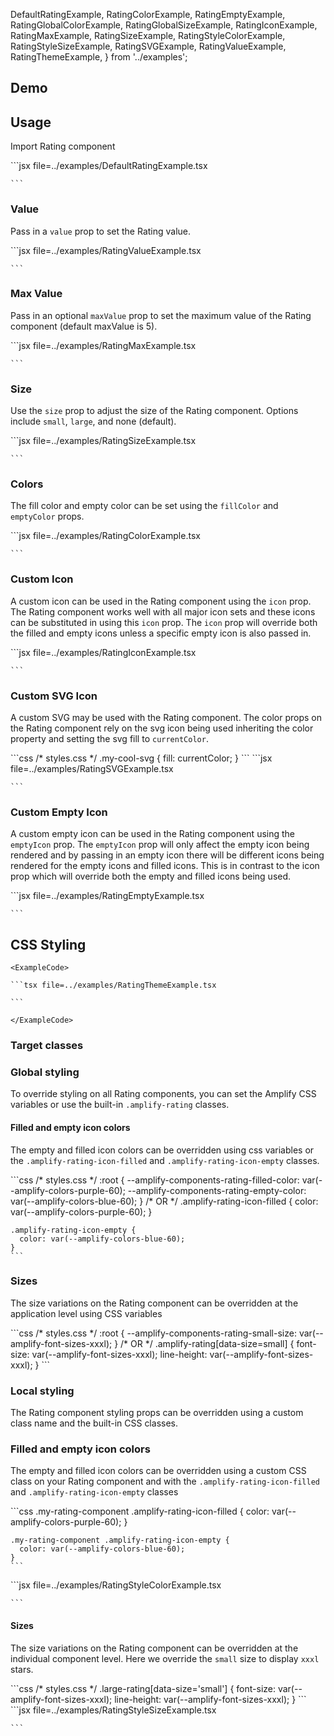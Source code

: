 
  DefaultRatingExample,
  RatingColorExample,
  RatingEmptyExample,
  RatingGlobalColorExample,
  RatingGlobalSizeExample,
  RatingIconExample,
  RatingMaxExample,
  RatingSizeExample,
  RatingStyleColorExample,
  RatingStyleSizeExample,
  RatingSVGExample,
  RatingValueExample,
  RatingThemeExample,
} from '../examples';

## Demo

<RatingDemo />

## Usage

Import Rating component

<Example>
  <DefaultRatingExample />
  <ExampleCode>
    ```jsx file=../examples/DefaultRatingExample.tsx

    ```

  </ExampleCode>
</Example>

### Value

Pass in a `value` prop to set the Rating value.

<Example>
  <RatingValueExample />
  <ExampleCode>
    ```jsx file=../examples/RatingValueExample.tsx

    ```

  </ExampleCode>
</Example>

### Max Value

Pass in an optional `maxValue` prop to set the maximum value of the Rating component (default maxValue is 5).

<Example>
  <RatingMaxExample />
  <ExampleCode>
    ```jsx file=../examples/RatingMaxExample.tsx

    ```

  </ExampleCode>
</Example>

### Size

Use the `size` prop to adjust the size of the Rating component. Options include `small`, `large`, and none (default).

<Example>
  <RatingSizeExample />
  <ExampleCode>
    ```jsx file=../examples/RatingSizeExample.tsx

    ```

  </ExampleCode>
</Example>

### Colors

The fill color and empty color can be set using the `fillColor` and `emptyColor` props.

<Example>
  <RatingColorExample />
  <ExampleCode>
    ```jsx file=../examples/RatingColorExample.tsx

    ```

  </ExampleCode>
</Example>

### Custom Icon

A custom icon can be used in the Rating component using the `icon` prop. The Rating component works well with all major icon sets and these icons can be substituted in using this `icon` prop. The `icon` prop will override both the filled and empty icons unless a specific empty icon is also passed in.

<Example>
  <RatingIconExample />
  <ExampleCode>
    ```jsx file=../examples/RatingIconExample.tsx

    ```

  </ExampleCode>
</Example>

### Custom SVG Icon

A custom SVG may be used with the Rating component. The color props on the Rating component rely on the svg icon being used inheriting the color property and setting the svg fill to `currentColor`.

<Example>
  <RatingSVGExample />
  <ExampleCode>
    ```css
    /* styles.css */
    .my-cool-svg {
      fill: currentColor;
    }
    ```
    </ExampleCode>
    <ExampleCode>
    ```jsx file=../examples/RatingSVGExample.tsx

    ```

  </ExampleCode>
</Example>

### Custom Empty Icon

A custom empty icon can be used in the Rating component using the `emptyIcon` prop. The `emptyIcon` prop will only affect the empty icon being rendered and by passing in an empty icon there will be different icons being rendered for the empty icons and filled icons. This is in contrast to the icon prop which will override both the empty and filled icons being used.

<Example>
  <RatingEmptyExample />
  <ExampleCode>
    ```jsx file=../examples/RatingEmptyExample.tsx

    ```

  </ExampleCode>
</Example>

## CSS Styling

<ThemeExample component="Rating">
  <Example>
    <RatingThemeExample />
    
    <ExampleCode>

    ```tsx file=../examples/RatingThemeExample.tsx

    ```

    </ExampleCode>
  </Example>
</ThemeExample>

### Target classes

<ComponentStyleDisplay componentName="Rating" />

### Global styling

To override styling on all Rating components, you can set the Amplify CSS variables or use the built-in `.amplify-rating` classes.

#### Filled and empty icon colors

The empty and filled icon colors can be overridden using css variables or the `.amplify-rating-icon-filled` and `.amplify-rating-icon-empty` classes.

<Example>
  <RatingGlobalColorExample />
  <ExampleCode>
    ```css
    /* styles.css */
    :root {
      --amplify-components-rating-filled-color: var(--amplify-colors-purple-60);
      --amplify-components-rating-empty-color: var(--amplify-colors-blue-60);
    }
    /* OR */
    .amplify-rating-icon-filled {
      color: var(--amplify-colors-purple-60);
    }

    .amplify-rating-icon-empty {
      color: var(--amplify-colors-blue-60);
    }
    ```

  </ExampleCode>
</Example>

### Sizes

The size variations on the Rating component can be overridden at the application level using CSS variables

<Example>
  <RatingGlobalSizeExample />
  <ExampleCode>
  ```css
    /* styles.css */
    :root {
      --amplify-components-rating-small-size: var(--amplify-font-sizes-xxxl);
    }
    /* OR */
    .amplify-rating[data-size=small] {
      font-size: var(--amplify-font-sizes-xxxl);
      line-height: var(--amplify-font-sizes-xxxl);
    }
  ```

  </ExampleCode>
</Example>

### Local styling

The Rating component styling props can be overridden using a custom class name and the built-in CSS classes.

### Filled and empty icon colors

The empty and filled icon colors can be overridden using a custom CSS class on your Rating component and with the `.amplify-rating-icon-filled` and `.amplify-rating-icon-empty` classes

<Example>
  <RatingStyleColorExample />
  <ExampleCode>
    ```css
    .my-rating-component .amplify-rating-icon-filled {
      color: var(--amplify-colors-purple-60);
    }

    .my-rating-component .amplify-rating-icon-empty {
      color: var(--amplify-colors-blue-60);
    }
    ```

  </ExampleCode>
  <ExampleCode>
    ```jsx file=../examples/RatingStyleColorExample.tsx

    ```

  </ExampleCode>
</Example>

#### Sizes

The size variations on the Rating component can be overridden at the individual component level.
Here we override the `small` size to display `xxxl` stars.

<Example>
  <RatingStyleSizeExample />
  <ExampleCode>
    ```css
    /* styles.css */
    .large-rating[data-size='small'] {
      font-size: var(--amplify-font-sizes-xxxl);
      line-height: var(--amplify-font-sizes-xxxl);
    }
    ```
  </ExampleCode>
  <ExampleCode>
    ```jsx file=../examples/RatingStyleSizeExample.tsx

    ```

  </ExampleCode>
</Example>
